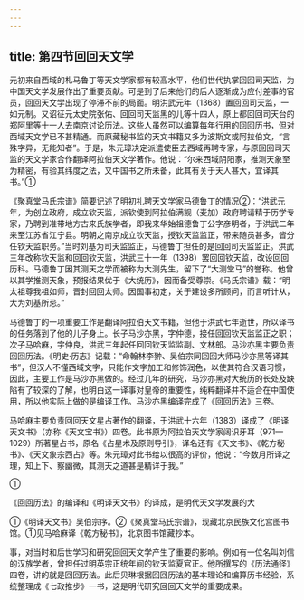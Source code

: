 ```yaml
---
---
---
```

title: 第四节回回天文学
---



元初来自西域的札马鲁丁等天文学家都有较高水平，他们世代执掌回回司天监，为中国天文学发展作出了重要贡献。可是到了后来他们的后人逐渐成为应付差事的官员，回回天文学出现了停滞不前的局面。明洪武元年（1368）置回回司天监，一如元制。又诏征元太史院张佑、回回司天监黑的儿等十四人，原上都回回司天台的郑阿里等十一人去南京讨论历法。这些人虽然可以编算每年行用的回回历书，但对西域天文学已不甚精通。而原藏秘书监的天文书籍又多为波斯文或阿拉伯文，“言殊字异，无能知者”。于是，朱元璋决定派遣使臣去西域再聘专家，与原回回司天监的天文学家合作翻译阿拉伯天文学著作。他说：“尔来西域阴阳家，推测天象至为精密，有验其纬度之法，又中国书之所未备，此其有关于天人甚大，宜译其书。”①

《聚真堂马氏宗谱》简要记述了明初礼聘天文学家马德鲁丁的情况②：“洪武元年，为创立政府，成立钦天监，派钦使到阿拉伯满觊（麦加）政府聘请精于历学专家，乃聘到准带地方古来氏族学者，即我来华始祖德鲁丁公字彦明者，于洪武二年来至江苏省江宁县。明朝之南京成立钦天监，授钦天监监正，带来随员甚多，皆分任钦天监职务。”当时刘基为司天监监正，马德鲁丁担任的是回回司天监监正。洪武三年改称钦天监和回回钦天监，洪武三十一年（1398）罢回回钦天监，改设回回历科。马德鲁丁因其测天之学而被称为大测先生，留下了“大测堂马”的誉称。他曾以其学推测天象，预报结果优于《大统历》，因而备受尊崇。《马氏宗谱》载：“明太祖尊我祖如师，晋封回回太师。因国事初定，关于建设多所顾问，而言听计从，大为刘基所忌。”

马德鲁丁的一项重要工作是翻译阿拉伯天文书籍，但他于洪武七年逝世，所以译书的任务落到了他的儿子身上。长子马沙亦黑，字仲德，接任回回钦天监监正之职；次子马哈麻，字仲良，洪武三年起任回回钦天监监副、文林郎。马沙亦黑主要负责回回历法。《明史·历志》记载：“命翰林李翀、吴伯宗同回回大师马沙亦黑等译其书”，但汉人不懂西域文字，只能作文字加工和修饰润色，以使其符合汉语习惯，因此，主要工作是马沙亦黑做的。经过几年的研究，马沙亦黑对大统历的长处及缺陷有了较深的了解，也明白这一译事对皇帝的重要性，纯粹翻译并不适合在中国使用，所以他实际上做的是编译工作。马沙亦黑编译完成了《回回历法》三卷。

马哈麻主要负责回回天文星占著作的翻译，于洪武十六年（1383）译成了《明译天文书》（亦称《天文宝书》）四卷。此书原为阿拉伯天文学家阔识牙耳（971—1029）所著星占书，原名《占星术及原则导引》，译名还有《天文书》、《乾方秘书》、《天文象宗西占》等。朱元璋对此书给以很高的评价，他说：“今数月所译之理，知上下、察幽微，其测天之道甚是精详于我。”

①

《回回历法》的编译和《明译天文书》的译成，是明代天文学发展的大

①《明译天文书》吴伯宗序。②《聚真堂马氏宗谱》，现藏北京民族文化宫图书馆。①见马哈麻译《乾方秘书》，北京图书馆藏抄本。

事，对当时和后世学习和研究回回天文学产生了重要的影响。例如有一位名叫刘信的汉族学者，曾担任过明英宗正统年间的钦天监夏官正。他所撰写的《历法通径》四卷，讲的就是回回历法。此后贝琳根据回回历法的基本理论和编算历书经验，系统整理成《七政推步》一书，这是明代研究回回天文学的重要成果。